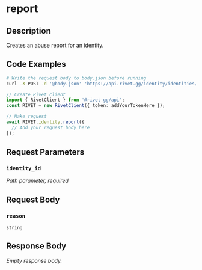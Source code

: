

# report

## Description

Creates an abuse report for an identity.


## Code Examples

<CodeGroup title='Request' tag='POST' label='https://api.rivet.gg/identity/identities/{identity_id}/report'>

```bash {{ title: 'cURL' }}
# Write the request body to body.json before running
curl -X POST -d '@body.json' 'https://api.rivet.gg/identity/identities/{identity_id}/report'
```

```ts
// Create Rivet client
import { RivetClient } from '@rivet-gg/api';
const RIVET = new RivetClient({ token: addYourTokenHere });

// Make request
await RIVET.identity.report({
  // Add your request body here
});
```

</CodeGroup>


## Request Parameters


### `identity_id`

_Path parameter, required_





## Request Body

### `reason`

`string`




## Response Body

_Empty response body._

